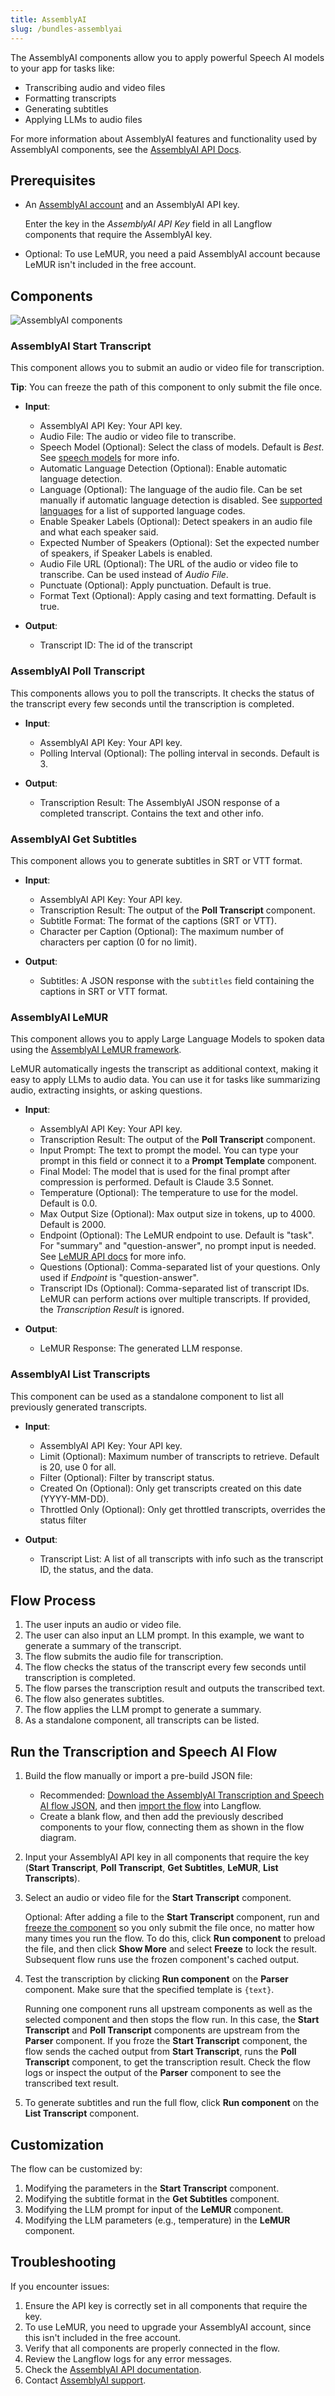 ```yaml
---
title: AssemblyAI
slug: /bundles-assemblyai
---
```



The AssemblyAI components allow you to apply powerful Speech AI models to your app for tasks like:

- Transcribing audio and video files
- Formatting transcripts
- Generating subtitles
- Applying LLMs to audio files

For more information about AssemblyAI features and functionality used by AssemblyAI components, see the [AssemblyAI API Docs](https://www.assemblyai.com/docs).

## Prerequisites

* An [AssemblyAI account](https://www.assemblyai.com/dashboard/signup) and an AssemblyAI API key.

    Enter the key in the *AssemblyAI API Key* field in all Langflow components that require the AssemblyAI key.

* Optional: To use LeMUR, you need a paid AssemblyAI account because LeMUR isn't included in the free account.

## Components

![AssemblyAI components](/img/assemblyai-components.png)

### AssemblyAI Start Transcript

This component allows you to submit an audio or video file for transcription.

**Tip**: You can freeze the path of this component to only submit the file once.

- **Input**:
    - AssemblyAI API Key: Your API key.
    - Audio File: The audio or video file to transcribe.
    - Speech Model (Optional): Select the class of models. Default is *Best*. See [speech models](https://www.assemblyai.com/docs/speech-to-text/speech-recognition#select-the-speech-model-with-best-and-nano) for more info.
    - Automatic Language Detection (Optional): Enable automatic language detection.
    - Language (Optional): The language of the audio file. Can be set manually if automatic language detection is disabled.
            See [supported languages](https://www.assemblyai.com/docs/getting-started/supported-languages) for a list of supported language codes.
    - Enable Speaker Labels (Optional): Detect speakers in an audio file and what each speaker said.
    - Expected Number of Speakers (Optional): Set the expected number of speakers, if Speaker Labels is enabled.
    - Audio File URL (Optional): The URL of the audio or video file to transcribe. Can be used instead of *Audio File*.
    - Punctuate (Optional): Apply punctuation. Default is true.
    - Format Text (Optional): Apply casing and text formatting. Default is true.

- **Output**:
    - Transcript ID: The id of the transcript


### AssemblyAI Poll Transcript

This components allows you to poll the transcripts. It checks the status of the transcript every few seconds until the transcription is completed.

- **Input**:
    - AssemblyAI API Key: Your API key.
    - Polling Interval (Optional): The polling interval in seconds. Default is 3.

- **Output**:
    - Transcription Result: The AssemblyAI JSON response of a completed transcript. Contains the text and other info.


### AssemblyAI Get Subtitles

This component allows you to generate subtitles in SRT or VTT format.

- **Input**:
    - AssemblyAI API Key: Your API key.
    - Transcription Result: The output of the **Poll Transcript** component.
    - Subtitle Format: The format of the captions (SRT or VTT).
    - Character per Caption (Optional): The maximum number of characters per caption (0 for no limit).

- **Output**:
    - Subtitles: A JSON response with the `subtitles` field containing the captions in SRT or VTT format.


### AssemblyAI LeMUR

This component allows you to apply Large Language Models to spoken data using the [AssemblyAI LeMUR framework](https://www.assemblyai.com/docs/lemur).

LeMUR automatically ingests the transcript as additional context, making it easy to apply LLMs to audio data. You can use it for tasks like summarizing audio, extracting insights, or asking questions.

- **Input**:
    - AssemblyAI API Key: Your API key.
    - Transcription Result: The output of the **Poll Transcript** component.
    - Input Prompt: The text to prompt the model. You can type your prompt in this field or connect it to a **Prompt Template** component.
    - Final Model: The model that is used for the final prompt after compression is performed. Default is Claude 3.5 Sonnet.
    - Temperature (Optional): The temperature to use for the model. Default is 0.0.
    - Max Output Size (Optional): Max output size in tokens, up to 4000. Default is 2000.
    - Endpoint (Optional): The LeMUR endpoint to use. Default is "task". For "summary" and "question-answer", no prompt input is needed. See [LeMUR API docs](https://www.assemblyai.com/docs/api-reference/lemur/) for more info.
    - Questions (Optional): Comma-separated list of your questions. Only used if *Endpoint* is "question-answer".
    - Transcript IDs (Optional): Comma-separated list of transcript IDs. LeMUR can perform actions over multiple transcripts. If provided, the *Transcription Result* is ignored.

- **Output**:
    - LeMUR Response: The generated LLM response.

### AssemblyAI List Transcripts

This component can be used as a standalone component to list all previously generated transcripts.

- **Input**:
    - AssemblyAI API Key: Your API key.
    - Limit (Optional): Maximum number of transcripts to retrieve. Default is 20, use 0 for all.
    - Filter (Optional): Filter by transcript status.
    - Created On (Optional): Only get transcripts created on this date (YYYY-MM-DD).
    - Throttled Only (Optional): Only get throttled transcripts, overrides the status filter

- **Output**:
    - Transcript List: A list of all transcripts with info such as the transcript ID, the status, and the data.


## Flow Process

1. The user inputs an audio or video file.
2. The user can also input an LLM prompt. In this example, we want to generate a summary of the transcript.
3. The flow submits the audio file for transcription.
4. The flow checks the status of the transcript every few seconds until transcription is completed.
5. The flow parses the transcription result and outputs the transcribed text.
6. The flow also generates subtitles.
7. The flow applies the LLM prompt to generate a summary.
8. As a standalone component, all transcripts can be listed.

## Run the Transcription and Speech AI Flow

1. Build the flow manually or import a pre-build JSON file:

    * Recommended: [Download the AssemblyAI Transcription and Speech AI flow JSON](/files/AssemblyAI_Flow.json), and then [import the flow](/concepts-flows-import) into Langflow.
    * Create a blank flow, and then add the previously described components to your flow, connecting them as shown in the flow diagram.

2. Input your AssemblyAI API key in all components that require the key (**Start Transcript**, **Poll Transcript**, **Get Subtitles**, **LeMUR**, **List Transcripts**).

3. Select an audio or video file for the **Start Transcript** component.

    Optional: After adding a file to the **Start Transcript** component, run and [freeze the component](/concepts-components#freeze-a-component) so you only submit the file once, no matter how many times you run the flow.
    To do this, click <Icon name="Play" aria-hidden="true" /> **Run component** to preload the file, and then click <Icon name="Ellipsis" aria-hidden="true" /> **Show More** and select **Freeze** to lock the result.
    Subsequent flow runs use the frozen component's cached output.

4. Test the transcription by clicking <Icon name="Play" aria-hidden="true" /> **Run component** on the **Parser** component. Make sure that the specified template is `{text}`.

    Running one component runs all upstream components as well as the selected component and then stops the flow run.
    In this case, the **Start Transcript** and **Poll Transcript** components are upstream from the **Parser** component.
    If you froze the **Start Transcript** component, the flow sends the cached output from **Start Transcript**, runs the **Poll Transcript** component, to get the transcription result.
    Check the flow logs or inspect the output of the **Parser** component to see the transcribed text result.

5. To generate subtitles and run the full flow, click <Icon name="Play" aria-hidden="true" /> **Run component** on the **List Transcript** component.

## Customization

The flow can be customized by:

1. Modifying the parameters in the **Start Transcript** component.
2. Modifying the subtitle format in the **Get Subtitles** component.
3. Modifying the LLM prompt for input of the **LeMUR** component.
4. Modifying the LLM parameters (e.g., temperature) in the **LeMUR** component.

## Troubleshooting

If you encounter issues:

1. Ensure the API key is correctly set in all components that require the key.
2. To use LeMUR, you need to upgrade your AssemblyAI account, since this isn't included in the free account.
3. Verify that all components are properly connected in the flow.
4. Review the Langflow logs for any error messages.
5. Check the [AssemblyAI API documentation](https://www.assemblyai.com/docs/).
6. Contact [AssemblyAI support](https://www.assemblyai.com/contact/support).
